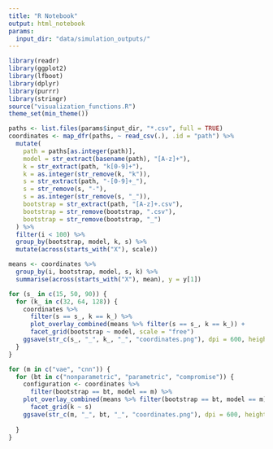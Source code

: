 ```yaml
---
title: "R Notebook"
output: html_notebook
params:
  input_dir: "data/simulation_outputs/"
---
```


```r
library(readr)
library(ggplot2)
library(lfboot)
library(dplyr)
library(purrr)
library(stringr)
source("visualization_functions.R")
theme_set(min_theme())
```

```r
paths <- list.files(params$input_dir, "*.csv", full = TRUE)
coordinates <- map_dfr(paths, ~ read_csv(.), .id = "path") %>%
  mutate(
    path = paths[as.integer(path)],
    model = str_extract(basename(path), "[A-z]+"),
    k = str_extract(path, "k[0-9]+"),
    k = as.integer(str_remove(k, "k")),
    s = str_extract(path, "-[0-9]+_"),
    s = str_remove(s, "-"),
    s = as.integer(str_remove(s, "_")),
    bootstrap = str_extract(path, "[A-z]+.csv"),
    bootstrap = str_remove(bootstrap, ".csv"),
    bootstrap = str_remove(bootstrap, "_")
  ) %>%
  filter(i < 100) %>%
  group_by(bootstrap, model, k, s) %>%
  mutate(across(starts_with("X"), scale))

means <- coordinates %>%
  group_by(i, bootstrap, model, s, k) %>%
  summarise(across(starts_with("X"), mean), y = y[1])
```

```r
for (s_ in c(15, 50, 90)) {
  for (k_ in c(32, 64, 128)) {
    coordinates %>%
      filter(s == s_, k == k_) %>%
      plot_overlay_combined(means %>% filter(s == s_, k == k_)) +
      facet_grid(bootstrap ~ model, scale = "free")
    ggsave(str_c(s_, "_", k_, "_", "coordinates.png"), dpi = 600, height = 6, width = 4)
  }
}

for (m in c("vae", "cnn")) {
  for (bt in c("nonparametric", "parametric", "compromise")) {
    configuration <- coordinates %>%
      filter(bootstrap == bt, model == m) %>%
    plot_overlay_combined(means %>% filter(bootstrap == bt, model == m)) +
      facet_grid(k ~ s)
    ggsave(str_c(m, "_", bt, "_", "coordinates.png"), dpi = 600, height = 6, width = 4)
      
  }
}

```
